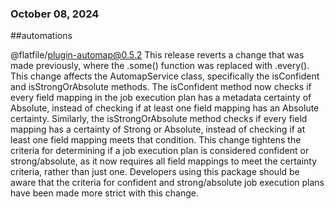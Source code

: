 ### October 08, 2024
##automations

@flatfile/plugin-automap@0.5.2
This release reverts a change that was made previously, where the .some() function was replaced with .every().
This change affects the AutomapService class, specifically the isConfident and isStrongOrAbsolute methods.
The isConfident method now checks if every field mapping in the job execution plan has a metadata certainty of Absolute, instead of checking if at least one field mapping has an Absolute certainty.
Similarly, the isStrongOrAbsolute method checks if every field mapping has a certainty of Strong or Absolute, instead of checking if at least one field mapping meets that condition.
This change tightens the criteria for determining if a job execution plan is considered confident or strong/absolute, as it now requires all field mappings to meet the certainty criteria, rather than just one.
Developers using this package should be aware that the criteria for confident and strong/absolute job execution plans have been made more strict with this change.